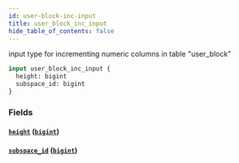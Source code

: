 ```yaml
---
id: user-block-inc-input
title: user_block_inc_input
hide_table_of_contents: false
---
```


input type for incrementing numeric columns in table "user_block"

```graphql
input user_block_inc_input {
  height: bigint
  subspace_id: bigint
}
```

### Fields

#### [`height`](#) ([`bigint`](../scalars/bigint))

#### [`subspace_id`](#) ([`bigint`](../scalars/bigint))
